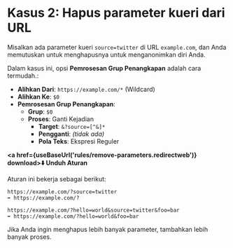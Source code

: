 
# Kasus 2: Hapus parameter kueri dari URL

Misalkan ada parameter kueri `source=twitter` di URL `example.com`, dan Anda memutuskan untuk menghapusnya untuk menganonimkan diri Anda.

Dalam kasus ini, opsi **Pemrosesan Grup Penangkapan** adalah cara termudah.:

* **Alihkan Dari**: `https://example.com/*` (Wildcard)
* **Alihkan Ke**: `$0`
* **Pemrosesan Grup Penangkapan**:
    * **Grup**: `$0`
    * **Proses**: Ganti Kejadian
        * **Target**: `&?source=[^&]*`
        * **Pengganti**: *(tidak ada)*
        * **Pola Teks**: Ekspresi Reguler

**<a href={useBaseUrl('rules/remove-parameters.redirectweb')} download>⬇️ Unduh Aturan</a>**

Aturan ini bekerja sebagai berikut:

```
https://example.com/?source=twitter
➡️ https://example.com/?
```

```
https://example.com/?hello=world&source=twitter&foo=bar
➡️ https://example.com/?hello=world&foo=bar
```

Jika Anda ingin menghapus lebih banyak parameter, tambahkan lebih banyak proses.
